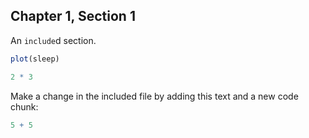 ## Chapter 1, Section 1

An `include`d section.

```r
plot(sleep)
```

```r
2 * 3
```

Make a change in the included file by adding this text and a new code chunk:

```r
5 + 5
```
